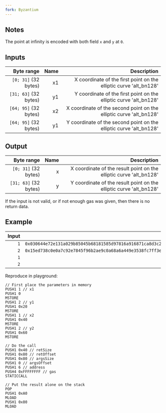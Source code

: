 ```yaml
---
fork: Byzantium
---
```


## Notes

The point at infinity is encoded with both field `x` and `y` at `0`.

## Inputs

| Byte range | Name | Description |
|-----------:|-----:|------------:|
| `[0; 31]` (32 bytes) | x1 | X coordinate of the first point on the elliptic curve 'alt_bn128'|
| `[31; 63]` (32 bytes) | y1 | Y coordinate of the first point on the elliptic curve 'alt_bn128' |
| `[64; 95]` (32 bytes) | x2 | X coordinate of the second point on the elliptic curve 'alt_bn128' |
| `[64; 95]` (32 bytes) | y1 | Y coordinate of the second point on the elliptic curve 'alt_bn128' |

## Output

| Byte range | Name | Description |
|-----------:|-----:|------------:|
| `[0; 31]` (32 bytes) | x | X coordinate of the result point on the elliptic curve 'alt_bn128' |
| `[31; 63]` (32 bytes) | y | Y coordinate of the result point on the elliptic curve 'alt_bn128' |

If the input is not valid, or if not enough gas was given, then there is no return data.

## Example

| Input | Output |
|------:|-------:|
| `1` | `0x030644e72e131a029b85045b68181585d97816a916871ca8d3c208c16d87cfd3` |
| `2` | `0x15ed738c0e0a7c92e7845f96b2ae9c0a68a6a449e3538fc7ff3ebf7a5a18a2c4` |
| `1` | |
| `2` | |

Reproduce in playground:

    // First place the parameters in memory
    PUSH1 1 // x1
    PUSH1 0
    MSTORE
    PUSH1 2 // y1
    PUSH1 0x20
    MSTORE
    PUSH1 1 // x2
    PUSH1 0x40
    MSTORE
    PUSH1 2 // y2
    PUSH1 0x60
    MSTORE

    // Do the call
    PUSH1 0x40 // retSize
    PUSH1 0x80 // retOffset
    PUSH1 0x80 // argsSize
    PUSH1 0 // argsOffset
    PUSH1 6 // address
    PUSH4 0xFFFFFFFF // gas
    STATICCALL

    // Put the result alone on the stack
    POP
    PUSH1 0xA0
    MLOAD
    PUSH1 0x80
    MLOAD
